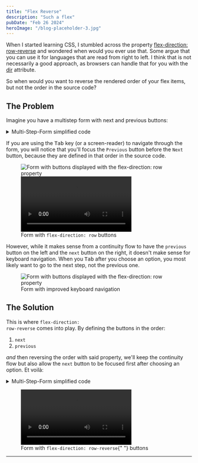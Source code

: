 ```yaml
---
title: "Flex Reverse"
description: "Such a flex"
pubDate: "Feb 26 2024"
heroImage: "/blog-placeholder-3.jpg"
---
```



When I started learning CSS, I stumbled across the
property <a href="https://developer.mozilla.org/en-US/docs/Web/CSS/flex-direction#row-reverse" target="_blank">flex-direction: row-reverse</a> and
wondered when would you ever use that. Some argue that you can use it for languages that are read from right to left.
I think that is not necessarily a good approach, as browsers can handle that for you with
the <a href="https://developer.mozilla.org/en-US/docs/Web/HTML/Global_attributes/dir" target="_blank">dir</a> attribute.

So when would you want to reverse the rendered order of your flex items, but not the order in the source code?

## The Problem

Imagine you have a multistep form with next and previous buttons:

<div className="pb-6">
  <MultiStepForm client:load />
</div>

<details className="group collapse collapse-plus bg-gray-200 hover:bg-gray-300">
  {/* prettier-ignore */}
  <summary className="collapse-title font-medium">Multi-Step-Form simplified code</summary>
  <div className="collapse-content mx-auto w-72 2xs:w-[20rem] xs:w-auto">
    <MultiStepFormSimplified />
  </div>
</details>

If you are using the <kbd class="kbd">Tab</kbd> key (or a screen-reader) to navigate through the form, you will notice
that you'll focus the <code className="bg-gray-200">Previous</code> button before
the <code className="bg-gray-200">Next</code> button, because they are defined in that order in the source code.

<figure className="mx-auto">
  <div className="flex flex-col items-center">
    <img
      src="/flex.png"
      alt="Form with buttons displayed with the flex-direction: row property"
      className="not-prose w-[26rem]"
    />
    <video controls className="not-prose w-[28rem]" playsInline={true}>
      <source src="/flex.mp4" type="video/mp4" />
    </video>
  </div>
  <figcaption className="text-center">
    Form with <code className="bg-gray-200">flex-direction: row</code> buttons
  </figcaption>
</figure>

However, while it makes sense from a continuity flow to have the <code className="bg-gray-200">previous</code> button on
the left and the <code className="bg-gray-200">next</code> button on the right, it doesn't make sense for keyboard
navigation. When you <kbd class="kbd">Tab</kbd> after you choose an option, you most likely want to go to the
next step, not the previous one.

<figure>
  <img
    src="/flex-reverse.png"
    alt="Form with buttons displayed with the flex-direction: row property"
    className="w-[26rem] mx-auto"
  />

  <figcaption className="text-center">
    Form with improved keyboard navigation
  </figcaption>
</figure>

## The Solution

This is where <code className="bg-gray-200">flex-direction: row-reverse</code> comes into play. By defining the buttons
in the order:

1. <code className="bg-gray-200">next</code>
2. <code className="bg-gray-200">previous</code>

_and_ then reversing the order with said property, we'll keep the continuity flow but
also allow the <code className="bg-gray-200">next</code> button to be focused
first after choosing an option. Et voilà:

<div className="pb-6">
  <MultiStepFormReverse client:load />
</div>

<details className="group collapse collapse-plus bg-gray-200 hover:bg-gray-300">
  {/* prettier-ignore */}
  <summary className="collapse-title font-medium">Multi-Step-Form simplified code</summary>
  <div className="collapse-content mx-auto w-72 2xs:w-[20rem] xs:w-auto">
    <MultiStepFormReverseSimplified />
  </div>
</details>

<figure>
	<video controls className="mx-auto w-[28rem]" playsInline={true}>
		<source src="/flex-reverse.mp4" type="video/mp4" />
	</video>

  <figcaption className="text-center">
    Form with <code className="bg-gray-200">flex-direction: row-reverse</code>{" "}
    buttons
  </figcaption>
</figure>

<hr />
